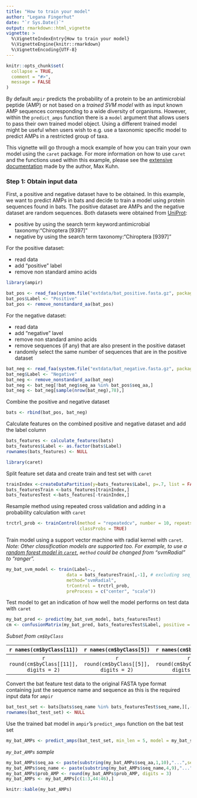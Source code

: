 ```yaml
---
title: "How to train your model"
author: "Legana Fingerhut"
date: "`r Sys.Date()`"
output: rmarkdown::html_vignette
vignette: >
  %\VignetteIndexEntry{How to train your model}
  %\VignetteEngine{knitr::rmarkdown}
  %\VignetteEncoding{UTF-8}
---
```


```r
knitr::opts_chunk$set(
  collapse = TRUE,
  comment = "#>",
  message = FALSE
)
```


By default `ampir` predicts the probability of a protein to be an antimicrobial peptide (AMP) or not based on a *trained SVM model* with as input known AMP sequences corresponding to a wide diversity of organisms. However, within the `predict_amps` function there is a `model` argument that allows users to pass their own trained model object. Using a different trained model might be useful when users wish to e.g. use a taxonomic specific model to predict AMPs in a restricted group of taxa.

This vignette will go through a mock example of how you can train your own model using the `caret` package. For more information on how to use `caret` and the functions used within this example, please see the [extensive documentation](http://topepo.github.io/caret/index.html) made by the author, Max Kuhn. 

### Step 1: Obtain input data

First, a positive and negative dataset have to be obtained. In this example, we want to predict AMPs in bats and decide to train a model using protein sequences found in bats. The positive dataset are AMPs and the negative dataset are random sequences.
Both datasets were obtained from [UniProt](https://www.uniprot.org/):

  - positive by using the search term keyword:antimicrobial taxonomy:"Chiroptera [9397]" 
  - negative by using the search term taxonomy:"Chiroptera [9397]" 
  

For the positive dataset:

 - read data
 - add "positive" label
 - remove non standard amino acids
 
```r
library(ampir)
```


```r
bat_pos <- read_faa(system.file("extdata/bat_positive.fasta.gz", package = "ampir"))
bat_pos$Label <- "Positive"
bat_pos <- remove_nonstandard_aa(bat_pos)
```

For the negative dataset:

  - read data
  - add "negative" lavel
  - remove non standard amino acids
  - remove sequences (if any) that are also present in the positive dataset
  - randomly select the same number of sequences that are in the positive dataset

```r
bat_neg <- read_faa(system.file("extdata/bat_negative.fasta.gz", package = "ampir"))
bat_neg$Label <- "Negative"
bat_neg <- remove_nonstandard_aa(bat_neg)
bat_neg <- bat_neg[!bat_neg$seq_aa %in% bat_pos$seq_aa,]
bat_neg <- bat_neg[sample(nrow(bat_neg),78),]
```

Combine the positive and negative dataset
```r
bats <- rbind(bat_pos, bat_neg)
```

Calculate features on the combined positive and negative dataset and add the label column
```r
bats_features <- calculate_features(bats)
bats_features$Label <- as.factor(bats$Label)
rownames(bats_features) <- NULL
```

```r
library(caret)
```

Split feature set data and create train and test set with `caret`

```r
trainIndex <-createDataPartition(y=bats_features$Label, p=.7, list = FALSE)
bats_featuresTrain <-bats_features[trainIndex,]
bats_featuresTest <-bats_features[-trainIndex,]
```

Resample method using repeated cross validation and adding in a probability calculation with `caret`

```r
trctrl_prob <- trainControl(method = "repeatedcv", number = 10, repeats = 3,
                            classProbs = TRUE)
```

Train model using a support vector machine with radial kernel with `caret`.
*Note: Other classification models are supported too. For example, to use a [random forest model in `caret`](https://topepo.github.io/caret/train-models-by-tag.html#random-forest), `method` could be changed from "svmRadial" to "ranger".* 
```r
my_bat_svm_model <- train(Label~.,
                       data = bats_featuresTrain[,-1], # excluding seq_name column
                       method="svmRadial",
                       trControl = trctrl_prob,
                       preProcess = c("center", "scale"))
```

Test model to get an indication of how well the model performs on test data with `caret`

```r
my_bat_pred <- predict(my_bat_svm_model, bats_featuresTest)
cm <- confusionMatrix(my_bat_pred, bats_featuresTest$Label, positive = "Positive")
```

*Subset from `cm$byClass`*

| `r names(cm$byClass[11])` | `r names(cm$byClass[5])` | `r names(cm$byClass[6])`| `r names(cm$byClass[7])` |
| :-------------: | :-------------: | :-------------: | :-------------: |
| `r round(cm$byClass[[11]], digits = 2)` |  `r round(cm$byClass[[5]], digits = 2)` | `r round(cm$byClass[[6]], digits = 2)` | `r round(cm$byClass[[7]], digits = 2)` |

Convert the bat feature test data to the original FASTA type format containing just the sequence name and sequence as this is the required input data for `ampir`
```r
bat_test_set <- bats[bats$seq_name %in% bats_featuresTest$seq_name,][,-3]
rownames(bat_test_set) <- NULL
```

Use the trained bat model in `ampir`'s `predict_amps` function on the bat test set

```r
my_bat_AMPs <- predict_amps(bat_test_set, min_len = 5, model = my_bat_svm_model)
```

*`my_bat_AMPs` sample*

```r
my_bat_AMPs$seq_aa <- paste(substring(my_bat_AMPs$seq_aa,1,10),"...",sep="")
my_bat_AMPs$seq_name <- paste(substring(my_bat_AMPs$seq_name,4,9),"...",sep="")
my_bat_AMPs$prob_AMP <- round(my_bat_AMPs$prob_AMP, digits = 3)
my_bat_AMPs <- my_bat_AMPs[c(1:3,44:46),]

knitr::kable(my_bat_AMPs)
```




